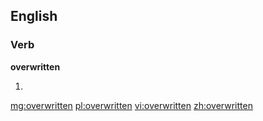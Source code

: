 ==English==

===Verb===
'''overwritten'''

# {{past participle of|[[overwrite]]}}

[[mg:overwritten]]
[[pl:overwritten]]
[[vi:overwritten]]
[[zh:overwritten]]